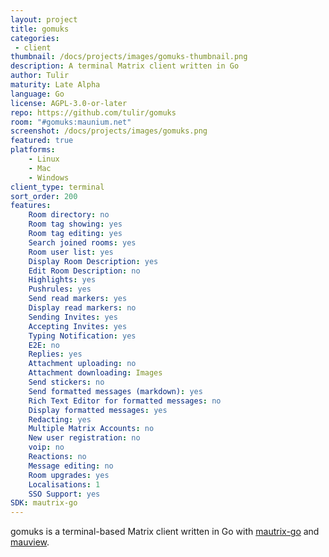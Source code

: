 ```yaml
---
layout: project
title: gomuks
categories: 
 - client
thumbnail: /docs/projects/images/gomuks-thumbnail.png
description: A terminal Matrix client written in Go
author: Tulir
maturity: Late Alpha
language: Go
license: AGPL-3.0-or-later
repo: https://github.com/tulir/gomuks
room: "#gomuks:maunium.net"
screenshot: /docs/projects/images/gomuks.png
featured: true
platforms:
    - Linux
    - Mac
    - Windows
client_type: terminal
sort_order: 200
features:
    Room directory: no
    Room tag showing: yes
    Room tag editing: yes
    Search joined rooms: yes
    Room user list: yes
    Display Room Description: yes
    Edit Room Description: no
    Highlights: yes
    Pushrules: yes
    Send read markers: yes
    Display read markers: no
    Sending Invites: yes
    Accepting Invites: yes
    Typing Notification: yes	
    E2E: no
    Replies: yes
    Attachment uploading: no
    Attachment downloading:	Images
    Send stickers: no
    Send formatted messages (markdown): yes
    Rich Text Editor for formatted messages: no
    Display formatted messages: yes
    Redacting: yes
    Multiple Matrix Accounts: no
    New user registration: no
    voip: no
    Reactions: no
    Message editing: no
    Room upgrades: yes
    Localisations: 1
    SSO Support: yes
SDK: mautrix-go
---
```


gomuks is a terminal-based Matrix client written in Go with [mautrix-go](https://matrix.org/docs/projects/sdk/mautrix-go.html) and [mauview](https://github.com/tulir/mauview).
